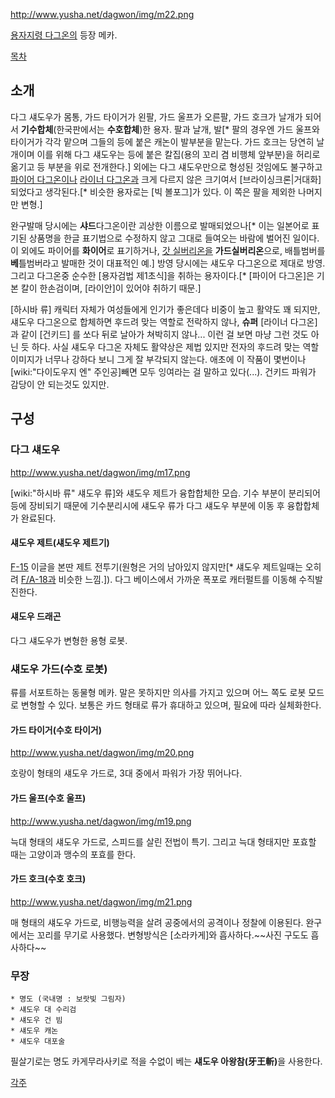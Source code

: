 http://www.yusha.net/dagwon/img/m22.png

[[용자지령 다그온]]의 등장 메카.

[[목차]]

== 소개 ==
{{{#!html
<object width="420" height="315"><param name="movie" value="//www.youtube.com/v/ba5fxs-KkeM?version=3&amp;hl=ko_KR&amp;rel=0"></param><param name="allowFullScreen" value="true"></param><param name="allowscriptaccess" value="always"></param><embed src="//www.youtube.com/v/ba5fxs-KkeM?version=3&amp;hl=ko_KR&amp;rel=0" type="application/x-shockwave-flash" width="420" height="315" allowscriptaccess="always" allowfullscreen="true"></embed></object>}}}


다그 섀도우가 몸통, 가드 타이거가 왼팔, 가드 울프가 오른팔, 가드 호크가 날개가 되어서 '''기수합체'''(한국판에서는 '''수호합체''')한 용자. 팔과 날개, 발[* 팔의 경우엔 가드 울프와 타이거가 각각 맡으며 그들의 등에 붙은 캐논이 발부분을 맡는다. 가드 호크는 당연히 날개이며 이를 위해 다그 섀도우는 등에 붙은 칼집(용의 꼬리 겸 비행체 앞부분)을 허리로 옮기고 등 부분을 위로 전개한다.] 외에는 다그 섀도우만으로 형성된 것임에도 불구하고 [[파이어 다그온]]이나 [[라이너 다그온]]과 크게 다르지 않은 크기여서 [브라이싱크론|거대화] 되었다고 생각된다.[* 비슷한 용자로는 [빅 볼포그]가 있다. 이 쪽은 팔을 제외한 나머지만 변형.]

완구발매 당시에는 '''샤드'''다그온이란 괴상한 이름으로 발매되었으나[* 이는 일본어로 표기된 상품명을 한글 표기법으로 수정하지 않고 그대로 들여오는 바람에 벌어진 일이다. 이 외에도 파이어를 '''화이어'''로 표기하거나, [[갓 실버리온]]을 '''가드실버리온'''으로, 배틀범버를 '''베'''틀범버라고 발매한 것이 대표적인 예.] 방영 당시에는 섀도우 다그온으로 제대로 방영. 그리고 다그온중 순수한 [용자검법 제1초식]을 취하는 용자이다.[* [파이어 다그온]은 기본 칼이 한손검이며, [라이안]이 있어야 취하기 때문.]

[하시바 류] 캐릭터 자체가 여성들에게 인기가 좋은데다 비중이 높고 활약도 꽤 되지만, 섀도우 다그온으로 합체하면 후드려 맞는 역할로 전락하지 않나, '''슈퍼''' [라이너 다그온]과 같이 [건키드] 를 쏘다 뒤로 날아가 쳐박히지 않나... 이런 걸 보면 마냥 그런 것도 아닌 듯 하다. 사실 섀도우 다그온 자체도 활약상은 제법 있지만 전자의 후드려 맞는 역할 이미지가 너무나 강하다 보니 그게 잘 부각되지 않는다. 애초에 이 작품이 몇번이나 [wiki:"다이도우지 엔" 주인공]빼면 모두 잉여라는 걸 말하고 있다(...). 건키드 파워가 감당이 안 되는것도 있지만.


== 구성 ==
=== 다그 섀도우 ===
http://www.yusha.net/dagwon/img/m17.png

{{{#!html
<object width="425" height="344"><param name="movie" value="http://www.youtube.com/v/w3fAjNRtTjc?fs=1&amp;hl=ko_KR&amp;rel=0"></param><param name="allowFullScreen" value="true"></param><param name="allowscriptaccess" value="always"></param><embed src="http://www.youtube.com/v/w3fAjNRtTjc?fs=1&amp;hl=ko_KR&amp;rel=0" type="application/x-shockwave-flash" allowscriptaccess="always" allowfullscreen="true" width="425" height="344"></embed></object>}}}

[wiki:"하시바 류" 섀도우 류]와 섀도우 제트가 융합합체한 모습. 기수 부분이 분리되어 등에 장비되기 때문에 기수분리시에 섀도우 류가 다그 섀도우 부분에 이동 후 융합합체가 완료된다.

==== 섀도우 제트(섀도우 제트기) ====
[[F-15]] 이글을 본딴 제트 전투기(원형은 거의 남아있지 않지만[* 섀도우 제트일때는 오히려 [[F/A-18]]과 비슷한 느낌.]). 다그 베이스에서 가까운 폭포로 캐터펄트를 이동해 수직발진한다.

==== 섀도우 드래곤 ====
다그 섀도우가 변형한 용형 로봇. 

=== 섀도우 가드(수호 로봇) ===
류를 서포트하는 동물형 메카. 말은 못하지만 의사를 가지고 있으며 어느 쪽도 로봇 모드로 변형할 수 있다. 보통은 카드 형태로 류가 휴대하고 있으며, 필요에 따라 실체화한다.
 
==== 가드 타이거(수호 타이거) ====
http://www.yusha.net/dagwon/img/m20.png

호랑이 형태의 섀도우 가드로, 3대 중에서 파워가 가장 뛰어나다.

==== 가드 울프(수호 울프) ====
http://www.yusha.net/dagwon/img/m19.png

늑대 형태의 섀도우 가드로, 스피드를 살린 전법이 특기. 그리고 늑대 형태지만 포효할 때는 고양이과 맹수의 포효를 한다.

==== 가드 호크(수호 호크) ====
http://www.yusha.net/dagwon/img/m21.png

매 형태의 섀도우 가드로, 비행능력을 살려 공중에서의 공격이나 정찰에 이용된다. 완구에서는 꼬리를 무기로 사용했다. 변형방식은 [소라카게]와 흡사하다.~~사진 구도도 흡사하다~~

=== 무장 ===
 * 명도 {{{#purple '''카게무라사키'''}}}(국내명 : 보랏빛 그림자)
 * 섀도우 대 수리검
 * 섀도우 건 빔
 * 섀도우 캐논
 * 섀도우 대포술

필살기로는 명도 카게무라사키로 적을 수없이 베는 '''섀도우 아왕참(牙王斬)'''을 사용한다.

[[각주]]

